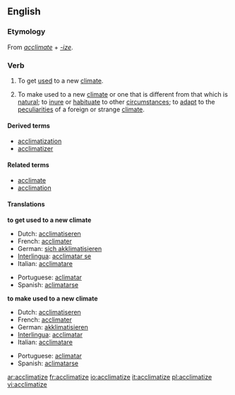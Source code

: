 ==English==
===Etymology===
From ''[[acclimate]]'' + ''[[-ize]]''.

===Verb===
{{en-verb|acclimatiz|ing}}

# {{intransitive}} To get [[used]] to a new [[climate]].
# {{transitive}} To make used to a new [[climate]] or one that is different from that which is [[natural]]; to [[inure]] or [[habituate]] to other [[circumstance]]s; to [[adapt]] to the [[peculiarities]] of a foreign or strange [[climate]].

====Derived terms====
* [[acclimatization]]
* [[acclimatizer]]

====Related terms====
* [[acclimate]]
* [[acclimation]]

====Translations====
'''to get used to a new climate'''
{{top}}
* Dutch: [[acclimatiseren]]
* French: [[acclimater]]
* German: [[sich akklimatisieren]]
* [[Interlingua]]: [[acclimatar se]]
* Italian: [[acclimatare]]
{{mid}}
* Portuguese: [[aclimatar]]
* Spanish: [[aclimatarse]]
{{bottom}}

'''to make used to a new climate'''
{{top}}
* Dutch: [[acclimatiseren]]
* French: [[acclimater]]
* German: [[akklimatisieren]]
* [[Interlingua]]: [[acclimatar]]
* Italian: [[acclimatare]]
{{mid}}
* Portuguese: [[aclimatar]]
* Spanish: [[aclimatarse]]
{{bottom}}

[[ar:acclimatize]]
[[fr:acclimatize]]
[[io:acclimatize]]
[[it:acclimatize]]
[[pl:acclimatize]]
[[vi:acclimatize]]